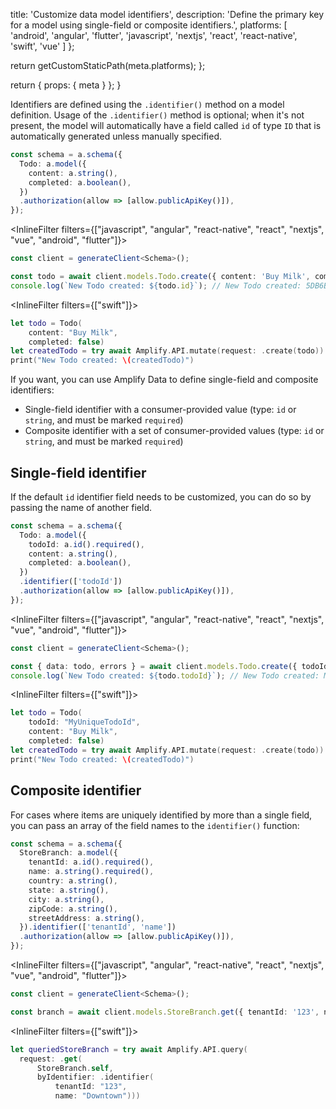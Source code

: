 
  title: 'Customize data model identifiers',
  description:
    'Define the primary key for a model using single-field or composite identifiers.',
  platforms: [
    'android',
    'angular',
    'flutter',
    'javascript',
    'nextjs',
    'react',
    'react-native',
    'swift',
    'vue'
  ]
};

  return getCustomStaticPath(meta.platforms);
};

  return {
    props: {
      meta
    }
  };
}

Identifiers are defined using the `.identifier()` method on a model definition. Usage of the `.identifier()` method is optional; when it's not present, the model will automatically have a field called `id` of type `ID` that is automatically generated unless manually specified.

```typescript
const schema = a.schema({
  Todo: a.model({
    content: a.string(),
    completed: a.boolean(),
  })
  .authorization(allow => [allow.publicApiKey()]),
});
```

<InlineFilter filters={["javascript", "angular", "react-native", "react", "nextjs", "vue", "android", "flutter"]}>

```ts
const client = generateClient<Schema>();

const todo = await client.models.Todo.create({ content: 'Buy Milk', completed: false });
console.log(`New Todo created: ${todo.id}`); // New Todo created: 5DB6B4CC-CD41-49F5-9844-57C0AB506B69
```

</InlineFilter>

<InlineFilter filters={["swift"]}>

```swift
let todo = Todo(
    content: "Buy Milk", 
    completed: false)
let createdTodo = try await Amplify.API.mutate(request: .create(todo)).get()
print("New Todo created: \(createdTodo)")
```

</InlineFilter>

If you want, you can use Amplify Data to define single-field and composite identifiers:
- Single-field identifier with a consumer-provided value (type: `id` or `string`, and must be marked `required`)
- Composite identifier with a set of consumer-provided values (type: `id` or `string`, and must be marked `required`)

## Single-field identifier

If the default `id` identifier field needs to be customized, you can do so by passing the name of another field.

```typescript
const schema = a.schema({
  Todo: a.model({
    todoId: a.id().required(),
    content: a.string(),
    completed: a.boolean(),
  })
  .identifier(['todoId'])
  .authorization(allow => [allow.publicApiKey()]),
});
```

<InlineFilter filters={["javascript", "angular", "react-native", "react", "nextjs", "vue", "android", "flutter"]}>
```ts
const client = generateClient<Schema>();

const { data: todo, errors } = await client.models.Todo.create({ todoId: 'MyUniqueTodoId', content: 'Buy Milk', completed: false });
console.log(`New Todo created: ${todo.todoId}`); // New Todo created: MyUniqueTodoId
```
</InlineFilter>

<InlineFilter filters={["swift"]}>

```swift
let todo = Todo(
    todoId: "MyUniqueTodoId",
    content: "Buy Milk",
    completed: false)
let createdTodo = try await Amplify.API.mutate(request: .create(todo)).get()
print("New Todo created: \(createdTodo)")
```

</InlineFilter>

## Composite identifier

For cases where items are uniquely identified by more than a single field, you can pass an array of the field names to the `identifier()` function:

```typescript
const schema = a.schema({
  StoreBranch: a.model({
    tenantId: a.id().required(),
    name: a.string().required(),
    country: a.string(),
    state: a.string(),
    city: a.string(),
    zipCode: a.string(),
    streetAddress: a.string(),
  }).identifier(['tenantId', 'name'])
  .authorization(allow => [allow.publicApiKey()]),
});
```
<InlineFilter filters={["javascript", "angular", "react-native", "react", "nextjs", "vue", "android", "flutter"]}>

```ts
const client = generateClient<Schema>();

const branch = await client.models.StoreBranch.get({ tenantId: '123', name: 'Downtown' }); // All identifier fields are required when retrieving an item
```
</InlineFilter>

<InlineFilter filters={["swift"]}>
```swift
let queriedStoreBranch = try await Amplify.API.query(
  request: .get(
      StoreBranch.self,
      byIdentifier: .identifier(
          tenantId: "123",
          name: "Downtown")))
```
</InlineFilter>
